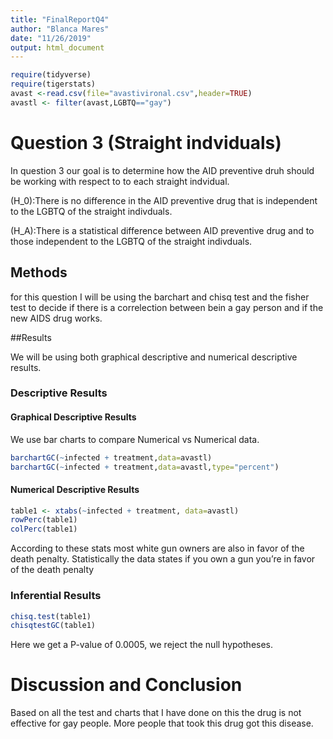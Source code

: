 ```yaml
---
title: "FinalReportQ4"
author: "Blanca Mares"
date: "11/26/2019"
output: html_document
---
```


```r
require(tidyverse)
require(tigerstats)
avast <-read.csv(file="avastivironal.csv",header=TRUE)
avastl <- filter(avast,LGBTQ=="gay")

```


#  Question 3 (Straight indviduals)

<!--In this section you explain what you are trying to show.  Where did the data come from?  What is the research or other question you are trying to answer?!-->

In question 3 our goal is to determine how the AID preventive druh should be working with respect to to each straight indvidual.

\(H_0\):There is no difference in the AID preventive drug that is independent to the LGBTQ of the straight indivduals.

\(H_A\):There is a statistical difference between AID preventive drug  and to those independent to the LGBTQ of the straight indivduals. 

## Methods
for this question I will be using the barchart and chisq test and the fisher test to decide if there is a correlection between bein a gay person and if the new AIDS drug works.
<!--Decide on your methods:  use "variable analysis" or other appropriate descriptors.  Make sure to choose at least one graphical method and at least one numerical method.!-->

##Results

<!--Divide this section into two sub-sections:  One for your descriptive  results and one for your inferential results.!-->

We will be using both graphical descriptive and numerical descriptive results.

### Descriptive Results



#### Graphical Descriptive Results

<!--Graphical results here.  Make sure to show your code.  Provide appropriate labels for axes, giving units if possible, and provide a good title for the graph, too.  Use the graphical results to describe the patterns if any that exist in the data as focused toward the research question!-->

We use bar charts to compare Numerical vs Numerical data.

```r
barchartGC(~infected + treatment,data=avastl)
barchartGC(~infected + treatment,data=avastl,type="percent")
```

#### Numerical Descriptive Results

<!--Numerical results go here. Use the numerical results to describe the patterns if any that exist in the data as focused toward the research question!-->
```r
table1 <- xtabs(~infected + treatment, data=avastl)
rowPerc(table1)
colPerc(table1)
```
According to these stats most white gun owners are also in favor of the death penalty. Statistically the data states if you own a gun you’re in favor of the death penalty

### Inferential Results

<!--State hypothesis clearly.  Make sure your discussion of the inferential test covers all the aspects that the test output produces, such as test statistic, p-value etc.  Make a decision about the null hypothesis, explain the assumptions on which the selected test/procedure was based, and why the chosen procedure satisfys the assumptions and is appropriate to answer the research question!-->
```r
chisq.test(table1)
chisqtestGC(table1)
```
Here we get a P-value of 0.0005, we reject the null hypotheses.

# Discussion and Conclusion


<!--Discussion and conclusion here.  If you found a relationship be sure to consider whether the relationship occurs because one of the variavbles causes the other, or whether they perhasps are related for some other reason.  Watch the chapter 6 videos from the GeorgeTown videos collection.!-->

Based on all the test and charts that I have done on this the drug is not effective for gay people. More people that took this drug got this disease.
